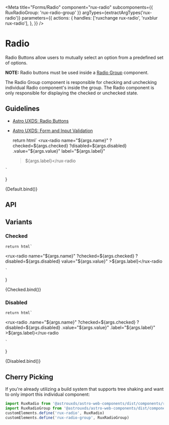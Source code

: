 
<Meta
    title="Forms/Radio"
    component="rux-radio"
    subcomponents={{ RuxRadioGroup: 'rux-radio-group' }}
    argTypes={extractArgTypes('rux-radio')}
    parameters={{
        actions: {
            handles: ['ruxchange rux-radio', 'ruxblur rux-radio'],
        },
    }}
/>

# Radio

Radio Buttons allow users to mutually select an option from a predefined set of options.

**NOTE:** Radio buttons must be used inside a [Radio Group](/?path=/docs/components-radio-group--default-story) component.

The Radio Group component is responsible for checking and unchecking individual Radio component's inside the group. The Radio component is only responsible for displaying the checked or unchecked state.

## Guidelines

-   [Astro UXDS: Radio Buttons](https://astrouxds-v6.netlify.app/ui-components/radio-button)
-   [Astro UXDS: Form and Input Validation](https://astrouxds-v6.netlify.app/ui-components/validation)

    return html`
<rux-radio
    name="${args.name}"
    ?checked=${args.checked}
    ?disabled=${args.disabled}
    .value="${args.value}"
    label="${args.label}"
    >${args.label}</rux-radio
>
    `
}

<Canvas>
    <Story
        name="Default"
        args={{
            name: 'radios',
            label: 'Radio Label',
            checked: false,
            disabled: false,
            value: ""
        }}     
    >
        {Default.bind()}
    </Story>
</Canvas>

## API

<ArgsTable of="rux-radio" />

## Variants

### Checked

    return html`
<rux-radio
    name="${args.name}"
    ?checked=${args.checked}
    ?disabled=${args.disabled}
    value="${args.value}"
    >${args.label}</rux-radio
>
    `
}

<Canvas>
    <Story
        name="Checked"
        args={{
            name: 'radios',
            label: 'Radio Label',
            checked: true,
            disabled: false,
            value: ""
        }}
    >
        {Checked.bind()}
    </Story>
</Canvas>

### Disabled

    return html`
<rux-radio
    .name="${args.name}"
    ?checked=${args.checked}
    ?disabled=${args.disabled}
    .value="${args.value}"
    .label="${args.label}"
    >${args.label}</rux-radio
>
    `
}

<Canvas>
    <Story
        args={{
            name: 'radios',
            label: 'Radio Label',
            disabled: true,
            checked: false,
            value: ""
        }}
        name="Disabled"
    >
        {Disabled.bind()}
    </Story>
</Canvas>

## Cherry Picking

If you're already utilizing a build system that supports tree shaking and want to only import this individual component:

```js
import RuxRadio from '@astrouxds/astro-web-components/dist/components/rux-radio.js'
import RuxRadioGroup from '@astrouxds/astro-web-components/dist/components/rux-radio-group.js'
customElements.define('rux-radio', RuxRadio)
customElements.define('rux-radio-group', RuxRadioGroup)
```
